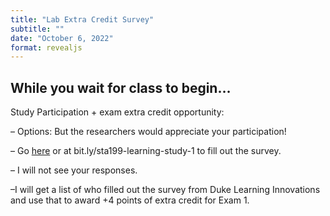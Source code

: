 ```yaml
---
title: "Lab Extra Credit Survey"
subtitle: ""
date: "October 6, 2022"
format: revealjs
---
```


## While you wait for class to begin...

Study Participation + exam extra credit opportunity: 

-- Options: But the researchers would appreciate your participation!

-- Go [here](https://duke.qualtrics.com/jfe/form/SV_1zUI1Ip6yjm4DtQ) or at bit.ly/sta199-learning-study-1 to fill out the survey.

-- I will not see your responses. 

--I will get a list of who filled out the survey from Duke Learning Innovations and use that to award +4 points of extra credit for Exam 1.

